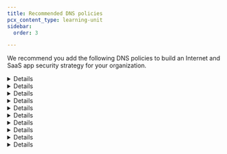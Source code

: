 ```yaml
---
title: Recommended DNS policies
pcx_content_type: learning-unit
sidebar:
  order: 3

---
```



We recommend you add the following DNS policies to build an Internet and SaaS app security strategy for your organization.


<Details header="All-DNS-Domain-Allowlist">

Allowlist any known domains and hostnames. With this policy, you ensure that your users can access your organization's domains even if the domains fall under a blocked category, such as **Newly Seen Domains** or **Login Screens**.

| Selector | Operator | Value           | Logic | Action |
| -------- | -------- | --------------- | ----- | ------ |
| Domain   | in list  | *Known Domains* | Or    | Allow  |
| Host     | in list  | *Known Domains* |       |        |


</Details>


<Details header="Quarantined-Users-DNS-Restricted-Access">

<Render file="zero-trust/blocklist-restricted-users" />

| Selector         | Operator | Value               | Logic | Action |
| ---------------- | -------- | ------------------- | ----- | ------ |
| Domain           | in list  | *Known Domains*     | Or    | Block  |
| Host             | in list  | *Known Domains*     | And   |        |
| User Group Names | in       | *Quarantined Users* |       |        |


</Details>


<Details header="All-DNS-SecurityCategories-Blocklist">

<Render file="zero-trust/blocklist-security-categories" />

<Render file="gateway/policies/block-security-categories" product="cloudflare-one" />


</Details>


<Details header="All-DNS-ContentCategories-Blocklist">

<Render file="zero-trust/blocklist-content-categories" params={{ one: "DNS", two: "Security Risks" }} />


</Details>


<Details header="All-DNS-Application-Blocklist">

<Render file="zero-trust/blocklist-application" />


</Details>


<Details header="All-DNS-GeoCountryIP-Blocklist">

Block websites hosted in countries categorized as high risk. The designation of such countries may result from your organization's users or through the implementation of regulations including [EAR](https://www.tradecompliance.pitt.edu/embargoed-and-sanctioned-countries), [OFAC](https://orpa.princeton.edu/export-controls/sanctioned-countries), and [ITAR](https://www.tradecompliance.pitt.edu/embargoed-and-sanctioned-countries).

| Selector                        | Operator | Value                                                                                                                                                           | Action |
| ------------------------------- | -------- | --------------------------------------------------------------------------------------------------------------------------------------------------------------- | ------ |
| Resolved Country IP Geolocation | in       | *Afghanistan*, *Belarus*, *Congo (Kinshasa)*, *Cuba*, *Iran*, *Iraq*, *Korea (North)*, *Myanmar*, *Russian Federation*, *Sudan*, *Syria*, *Ukraine*, *Zimbabwe* | Block  |


</Details>


<Details header="All-DNS-DomainTopLevel-Blocklist">

Block frequently misused top-level domains (TLDs) to reduce security risks, especially when there is no discernible advantage to be gained from allowing access. Similarly, restricting access to specific country-level TLDs may be necessary to comply with regulations such as [OFAC](https://orpa.princeton.edu/export-controls/sanctioned-countries) and [ITAR](https://www.tradecompliance.pitt.edu/embargoed-and-sanctioned-countries).

| Selector | Operator      | Value                                                                                                    | Action |
| -------- | ------------- | -------------------------------------------------------------------------------------------------------- | ------ |
| Domain   | matches regex | `[.](cn\|ru)$ or [.](rest\|hair\|top\|live\|cfd\|boats\|beauty\|mom\|skin\|okinawa)$ or [.](zip\|mobi)$` | Block  |


</Details>


<Details header="All-DNS-DomainPhishing-Blocklist">

Block misused domains to protect your users against sophisticated phishing attacks, such as domains that specifically target your organization. For example, the following policy blocks specific keywords associated with an organization or its authentication services (such as `okta`, `2fa`, `cloudflare` and `sso`) while still allowing access to known domains.

| Selector | Operator      | Value                                       | Logic | Action |
| -------- | ------------- | ------------------------------------------- | ----- | ------ |
| Domain   | not in list   | *Known Domains*                             | And   | Block  |
| Domain   | matches regex | `.*okta.*\|.*cloudflare.*\|.*mfa.*\|.sso.*` |       |        |


</Details>


<Details header="All-DNS-ResolvedIP-Blocklist">

Block specific IP addresses that are malicious or pose a threat to your organization.

<Render file="zero-trust/threat-intelligence-automation" />

| Selector    | Operator | Value          | Action |
| ----------- | -------- | -------------- | ------ |
| Resolved IP | in list  | *IP Blocklist* | Block  |


</Details>


<Details header="All-DNS-DomainHost-Blocklist">

<Render file="zero-trust/blocklist-domain-host" params={{ one: "DNS" }} />


</Details>

